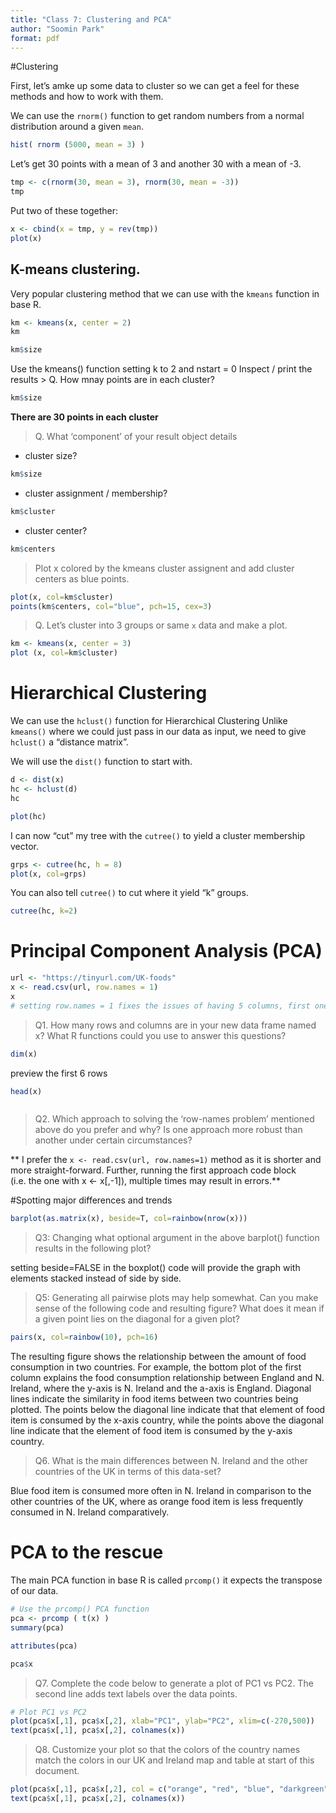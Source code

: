 ```yaml
---
title: "Class 7: Clustering and PCA"
author: "Soomin Park"
format: pdf
---
```


#Clustering

First, let's amke up some data to cluster so we can get a feel for these methods and how to work with them. 

We can use the `rnorm()` function to get random numbers from a normal distribution around a given `mean`. 
```r
hist( rnorm (5000, mean = 3) )
```

Let's get 30 points with a mean of 3 and another 30 with a mean of -3.
```r
tmp <- c(rnorm(30, mean = 3), rnorm(30, mean = -3))
tmp
```

Put two of these together:
```r
x <- cbind(x = tmp, y = rev(tmp))
plot(x)
```

## K-means clustering.

Very popular clustering method that we can use with the `kmeans` function in base R.  

```r
km <- kmeans(x, center = 2)
km
```

```r
km$size
```


Use the kmeans() function setting k to 2 and nstart = 0
Inspect / print the results
> Q. How mnay points are in each cluster?

```r
km$size
```
**There are 30 points in each cluster **

> Q. What 'component' of your result object details

- cluster size?
  
```r
km$size
```

- cluster assignment / membership?
  
```r
km$cluster
```

- cluster center?
  
```r
km$centers
```

  
> Plot x colored by the kmeans cluster assignent and add cluster centers as blue points. 

```r
plot(x, col=km$cluster)
points(km$centers, col="blue", pch=15, cex=3)
```

> Q. Let's cluster into 3 groups or same `x` data and make a plot.

```r
km <- kmeans(x, center = 3)
plot (x, col=km$cluster)
```

# Hierarchical Clustering

We can use the `hclust()` function for Hierarchical Clustering
Unlike `kmeans()` where we could just pass in our data as input, we need to give `hclust()` a "distance matrix". 

We will use the `dist()` function to start with.

```r
d <- dist(x)
hc <- hclust(d)
hc
```

```r
plot(hc)
```

I can now "cut" my tree with the `cutree()` to yield a cluster membership vector. 

```r
grps <- cutree(hc, h = 8)
plot(x, col=grps)
```

You can also tell `cutree()` to cut where it yield "k" groups.

```r
cutree(hc, k=2)
```

# Principal Component Analysis (PCA)

```r
url <- "https://tinyurl.com/UK-foods"
x <- read.csv(url, row.names = 1)
x
# setting row.names = 1 fixes the issues of having 5 columns, first one being x with food items. 
```

> Q1. How many rows and columns are in your new data frame named x? What R functions could you use to answer this questions?

```r
dim(x)
```
preview the first 6 rows
```r
head(x)
```



```r

```



> Q2. Which approach to solving the ‘row-names problem’ mentioned above do you prefer and why? Is one approach more robust than another under certain circumstances?

** I prefer the `x <- read.csv(url, row.names=1)` method as it is shorter and more straight-forward. Further, running  the first approach code block (i.e. the one with x <- x[,-1]), multiple times may result in errors.**

#Spotting major differences and trends

```r
barplot(as.matrix(x), beside=T, col=rainbow(nrow(x)))
```

> Q3: Changing what optional argument in the above barplot() function results in the following plot?

setting beside=FALSE in the boxplot() code will provide the graph with elements stacked instead of side by side.


> Q5: Generating all pairwise plots may help somewhat. Can you make sense of the following code and resulting figure? What does it mean if a given point lies on the diagonal for a given plot?

```r
pairs(x, col=rainbow(10), pch=16)
```
The resulting figure shows the relationship between the amount of food consumption in two countries. For example, the bottom plot of the first column explains the food consumption relationship between England and N. Ireland, where the y-axis is N. Ireland and the a-axis is England. Diagonal lines indicate the similarity in food items between two countries being plotted. The points below the diagonal line indicate that that element of food item is consumed by the x-axis country, while the points above the diagonal line indicate that the element of food item is consumed by the y-axis country.

> Q6. What is the main differences between N. Ireland and the other countries of the UK in terms of this data-set?

Blue food item is consumed more often in N. Ireland in comparison to the other countries of the UK, where as orange food item is less frequently consumed in N. Ireland comparatively. 

# PCA to the rescue

The main PCA function in base R is called `prcomp()` it expects the transpose of our data. 

```r
# Use the prcomp() PCA function 
pca <- prcomp ( t(x) )
summary(pca)
```

```r
attributes(pca)
```

```r
pca$x
```


> Q7. Complete the code below to generate a plot of PC1 vs PC2. The second line adds text labels over the data points.

```r
# Plot PC1 vs PC2
plot(pca$x[,1], pca$x[,2], xlab="PC1", ylab="PC2", xlim=c(-270,500))
text(pca$x[,1], pca$x[,2], colnames(x))
```

> Q8. Customize your plot so that the colors of the country names match the colors in our UK and Ireland map and table at start of this document.

```r
plot(pca$x[,1], pca$x[,2], col = c("orange", "red", "blue", "darkgreen"), xlab="PC1", ylab="PC2", xlim=c(-270,500), pch = 15)
text(pca$x[,1], pca$x[,2], colnames(x))
```